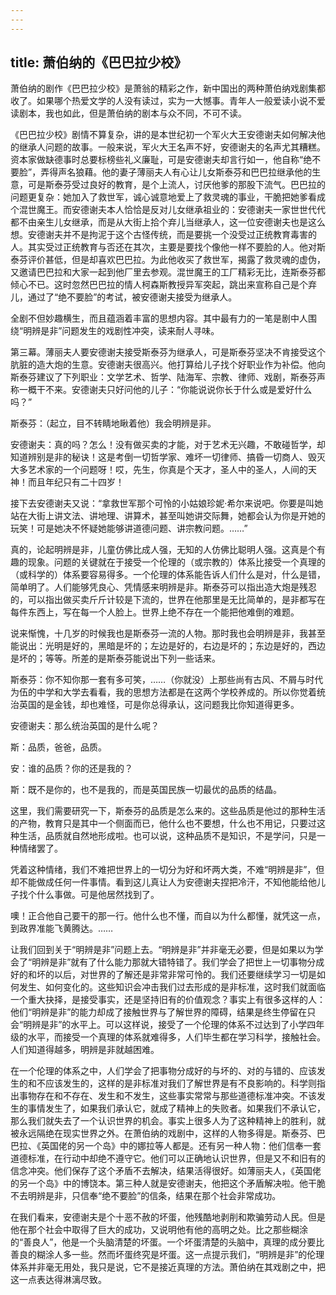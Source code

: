 ```yaml
---
---
---
```

title: 萧伯纳的《巴巴拉少校》
---

萧伯纳的剧作《巴巴拉少校》是萧翁的精彩之作，新中国出的两种萧伯纳戏剧集都收了。如果哪个热爱文学的人没有读过，实为一大憾事。青年人一般爱读小说不爱读剧本，我也如此，但是萧伯纳的剧本与众不同，不可不读。

《巴巴拉少校》剧情不算复杂，讲的是本世纪初一个军火大王安德谢夫如何解决他的继承人问题的故事。一般来说，军火大王名声不好，安德谢夫的名声尤其糟糕。资本家做缺德事时总要标榜些礼义廉耻，可是安德谢夫却言行如一，他自称“绝不要脸”，弄得声名狼藉。他的妻子薄丽夫人有心让儿女斯泰芬和巴巴拉继承他的生意，可是斯泰芬受过良好的教育，是个上流人，讨厌他爹的那股下流气。巴巴拉的问题更复杂：她加入了救世军，诚心诚意地爱上了救灵魂的事业，干脆把她爹看成个混世魔王。而安德谢夫本人恰恰是反对儿女继承祖业的：安德谢夫一家世世代代都不由亲生儿女继承，而是从大街上拾个弃儿当继承人，这一位安德谢夫也是这么想。安德谢夫并不是拘泥于这个古怪传统，而是要挑一个没受过正统教育毒害的人。其实受过正统教育与否还在其次，主要是要找个像他一样不要脸的人。他对斯泰芬评价甚低，但是却喜欢巴巴拉。为此他收买了救世军，揭露了救灵魂的虚伪，又邀请巴巴拉和大家一起到他厂里去参观。混世魔王的工厂精彩无比，连斯泰芬都倾心不已。这时忽然巴巴拉的情人柯森斯教授异军突起，跳出来宣称自己是个弃儿，通过了“绝不要脸”的考试，被安德谢夫接受为继承人。

全剧不但妙趣横生，而且蕴涵着丰富的思想内容。其中最有力的一笔是剧中人围绕“明辨是非”问题发生的戏剧性冲突，读来耐人寻味。

第三幕。薄丽夫人要安德谢夫接受斯泰芬为继承人，可是斯泰芬坚决不肯接受这个肮脏的造大炮的生意。安德谢夫很高兴。他打算给儿子找个好职业作为补偿。他向斯泰芬建议了下列职业：文学艺术、哲学、陆海军、宗教、律师、戏剧，斯泰芬声称一概干不来。安德谢夫只好问他的儿子：“你能说说你长于什么或是爱好什么吗？”

斯泰芬：（起立，目不转睛地瞅着他）我会明辨是非。

安德谢夫：真的吗？怎么！没有做买卖的才能，对于艺术无兴趣，不敢碰哲学，却知道辨别是非的秘诀！这是考倒一切哲学家、难坏一切律师、搞昏一切商人、毁灭大多艺术家的一个问题呀！哎，先生，你真是个天才，圣人中的圣人，人间的天神！而且年纪只有二十四岁！

接下去安德谢夫又说：“拿救世军那个可怜的小姑娘珍妮·希尔来说吧。你要是叫她站在大街上讲文法、讲地理、讲算术，甚至叫她讲交际舞，她都会认为你是开她的玩笑！可是她决不怀疑她能够讲道德问题、讲宗教问题。……”

真的，论起明辨是非，儿童仿佛比成人强，无知的人仿佛比聪明人强。这真是个有趣的现象。问题的关键就在于接受一个伦理的（或宗教的）体系比接受一个真理的（或科学的）体系要容易得多。一个伦理的体系能告诉人们什么是对，什么是错，简单明了。人们能够凭良心、凭情感来明辨是非。斯泰芬可以指出造大炮是残忍的，可以指出做买卖斤斤计较是下流的，世界在他那里是无比简单的，是非都写在每件东西上，写在每一个人脸上。世界上绝不存在一个能把他难倒的难题。

说来惭愧，十几岁的时候我也是斯泰芬一流的人物。那时我也会明辨是非，我甚至能说出：光明是好的，黑暗是坏的；左边是好的，右边是坏的；东边是好的，西边是坏的；等等。所差的是斯泰芬能说出下列一些话来。

斯泰芬：你不知你那一套有多可笑，……（你就没）上那些尚有古风、不屑与时代为伍的中学和大学去看看，我的思想方法都是在这两个学校养成的。所以你觉着统治英国的是金钱，却也难怪，可是你总得承认，这问题我比你知道得更多。

安德谢夫：那么统治英国的是什么呢？

斯：品质，爸爸，品质。

安：谁的品质？你的还是我的？

斯：既不是你的，也不是我的，而是英国民族一切最优的品质的结晶。

这里，我们需要研究一下，斯泰芬的品质是怎么来的。这些品质是他过的那种生活的产物，教育只是其中一个侧面而已，他什么也不要想，什么也不用记，只要过这种生活，品质就自然地形成啦。也可以说，这种品质不是知识，不是学问，只是一种情绪罢了。

凭着这种情绪，我们不难把世界上的一切分为好和坏两大类，不难“明辨是非”，但却不能做成任何一件事情。看到这儿真让人为安德谢夫捏把冷汗，不知他能给他儿子找个什么事做。可是他居然找到了。

噢！正合他自己要干的那一行。他什么也不懂，而自以为什么都懂，就凭这一点，到政界准能飞黄腾达。……

让我们回到关于“明辨是非”问题上去。“明辨是非”并非毫无必要，但是如果以为学会了“明辨是非”就有了什么能力那就大错特错了。我们学会了把世上一切事物分成好的和坏的以后，对世界的了解还是非常非常可怜的。我们还要继续学习一切是如何发生、如何变化的。这些知识会冲击我们过去形成的是非标准，这时我们就面临一个重大抉择，是接受事实，还是坚持旧有的价值观念？事实上有很多这样的人：他们“明辨是非”的能力却成了接触世界与了解世界的障碍，结果是终生停留在只会“明辨是非”的水平上。可以这样说，接受了一个伦理的体系不过达到了小学四年级的水平，而接受一个真理的体系就难得多，人们毕生都在学习科学，接触社会。人们知道得越多，明辨是非就越困难。

在一个伦理的体系之中，人们学会了把事物分成好的与坏的、对的与错的、应该发生的和不应该发生的，这样的是非标准对我们了解世界是有不良影响的。科学则指出事物存在和不存在、发生和不发生，这些事实常常与那些道德标准冲突。不该发生的事情发生了，如果我们承认它，就成了精神上的失败者。如果我们不承认它，那么我们就失去了一个认识世界的机会。事实上很多人为了这种精神上的胜利，就被永远隔绝在现实世界之外。在萧伯纳的戏剧中，这样的人物多得是。斯泰芬、巴巴拉、《英国佬的另一个岛》中的娜拉等人都是。还有另一种人物：他们信奉一套道德标准，在行动中却绝不遵守它。他们可以正确地认识世界，但是又不和旧有的信念冲突。他们保存了这个矛盾不去解决，结果活得很好。如薄丽夫人，《英国佬的另一个岛》中的博饶本。第三种人就是安德谢夫，他把这个矛盾解决啦。他干脆不去明辨是非，只信奉“绝不要脸”的信条，结果在那个社会非常成功。

在我们看来，安德谢夫是个十恶不赦的坏蛋，他残酷地剥削和欺骗劳动人民。但是他在那个社会中取得了巨大的成功，又说明他有他的高明之处。比之那些糊涂的“善良人”，他是一个头脑清楚的坏蛋。一个坏蛋清楚的头脑中，真理的成分要比善良的糊涂人多一些。然而坏蛋终究是坏蛋。这一点提示我们，“明辨是非”的伦理体系并非毫无用处，我只是说，它不是接近真理的方法。萧伯纳在其戏剧之中，把这一点表达得淋漓尽致。